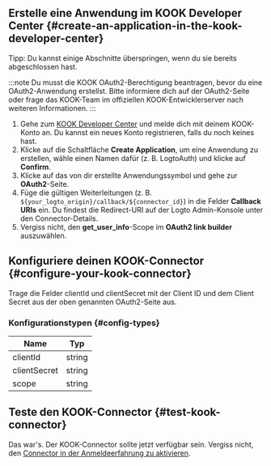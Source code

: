 ## Erstelle eine Anwendung im KOOK Developer Center \{#create-an-application-in-the-kook-developer-center}

Tipp: Du kannst einige Abschnitte überspringen, wenn du sie bereits abgeschlossen hast.

:::note
Du musst die KOOK OAuth2-Berechtigung beantragen, bevor du eine OAuth2-Anwendung erstellst. Bitte informiere dich auf der OAuth2-Seite oder frage das KOOK-Team im offiziellen KOOK-Entwicklerserver nach weiteren Informationen.
:::

1. Gehe zum [KOOK Developer Center](https://developer.kookapp.cn/app/index) und melde dich mit deinem KOOK-Konto an. Du kannst ein neues Konto registrieren, falls du noch keines hast.
2. Klicke auf die Schaltfläche **Create Application**, um eine Anwendung zu erstellen, wähle einen Namen dafür (z. B. LogtoAuth) und klicke auf **Confirm**.
3. Klicke auf das von dir erstellte Anwendungssymbol und gehe zur **OAuth2**-Seite.
4. Füge die gültigen Weiterleitungen (z. B. `${your_logto_origin}/callback/${connector_id}`) in die Felder **Callback URIs** ein. Du findest die Redirect-URI auf der Logto Admin-Konsole unter den Connector-Details.
5. Vergiss nicht, den **get_user_info**-Scope im **OAuth2 link builder** auszuwählen.

## Konfiguriere deinen KOOK-Connector \{#configure-your-kook-connector}

Trage die Felder clientId und clientSecret mit der Client ID und dem Client Secret aus der oben genannten OAuth2-Seite aus.

### Konfigurationstypen \{#config-types}

| Name         | Typ    |
| ------------ | ------ |
| clientId     | string |
| clientSecret | string |
| scope        | string |

## Teste den KOOK-Connector \{#test-kook-connector}

Das war's. Der KOOK-Connector sollte jetzt verfügbar sein. Vergiss nicht, den [Connector in der Anmeldeerfahrung zu aktivieren](https://docs.logto.io/docs/recipes/configure-connectors/social-connector/enable-social-sign-in/).
